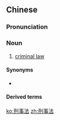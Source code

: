==Chinese==
{{zh-forms|type=21}}

===Pronunciation===
{{zh-pron
|m=xíngshìfǎ
|cat=n
}}

===Noun===
{{zh-noun}}

# {{lb|zh|legal}} [[criminal law]]

====Synonyms====
* {{zh-l|刑法}}

====Derived terms====
{{zh-der|刑事法典}}

[[ko:刑事法]]
[[zh:刑事法]]